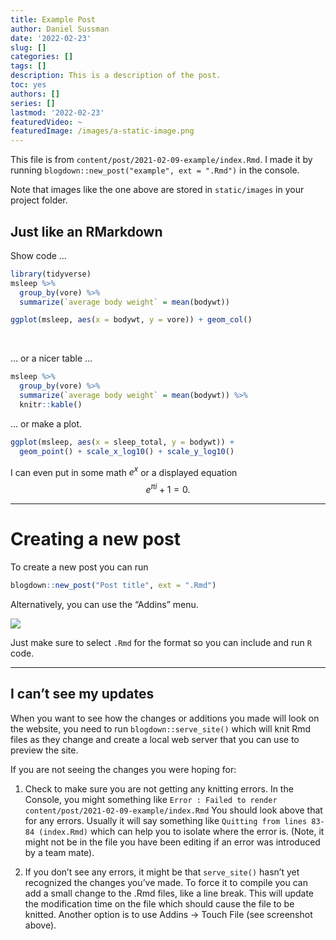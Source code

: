 ```yaml
---
title: Example Post
author: Daniel Sussman
date: '2022-02-23'
slug: []
categories: []
tags: []
description: This is a description of the post.
toc: yes
authors: []
series: []
lastmod: '2022-02-23'
featuredVideo: ~
featuredImage: /images/a-static-image.png
---
```


This file is from `content/post/2021-02-09-example/index.Rmd`. I made it by running `blogdown::new_post("example", ext = ".Rmd")` in the console.

Note that images like the one above are stored in `static/images` in your project folder.

## Just like an RMarkdown

Show code ...


```r
library(tidyverse)
msleep %>%
  group_by(vore) %>%
  summarize(`average body weight` = mean(bodywt))

ggplot(msleep, aes(x = bodywt, y = vore)) + geom_col()
```

<br>

... or a nicer table ...

```r
msleep %>%
  group_by(vore) %>%
  summarize(`average body weight` = mean(bodywt)) %>%
  knitr::kable()
```

... or make a plot.

```r
ggplot(msleep, aes(x = sleep_total, y = bodywt)) +
  geom_point() + scale_x_log10() + scale_y_log10()
```

I can even put in some math $e^x$ or a displayed equation
$$e^{\pi i} + 1 = 0.$$


---

# Creating a new post

To create a new post you can run

```r
blogdown::new_post("Post title", ext = ".Rmd")
```

Alternatively, you can use the "Addins" menu.

![](images/New Post.png)

Just make sure to select `.Rmd` for the format so you can include and run `R` code.


---

## I can't see my updates

When you want to see how the changes or additions you made will look on the website, you need to run `blogdown::serve_site()` which will knit Rmd files as they change and create a local web server that you can use to preview the site.

If you are not seeing the changes you were hoping for:

1. Check to make sure you are not getting any knitting errors. In the Console, you might something like 
`Error : Failed to render content/post/2021-02-09-example/index.Rmd`
You should look above that for any errors. Usually it will say something like `Quitting from lines 83-84 (index.Rmd)` which can help you to isolate where the error is. (Note, it might not be in the file you have been editing if an error was introduced by a team mate).

2. If you don't see any errors, it might be that `serve_site()` hasn't yet recognized the changes you've made. To force it to compile you can add a small change to the .Rmd files, like a line break. This will update the modification time on the file which should cause the file to be knitted. Another option is to use Addins -> Touch File (see screenshot above).
